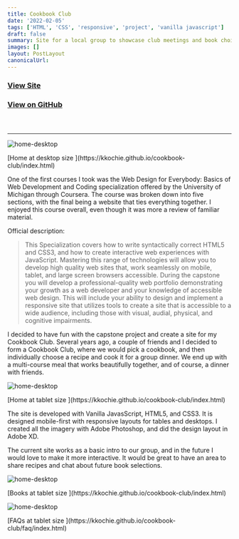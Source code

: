 ```yaml
---
title: Cookbook Club
date: '2022-02-05'
tags: ['HTML', 'CSS', 'responsive', 'project', 'vanilla javascript']
draft: false
summary: Site for a local group to showcase club meetings and book choices.
images: []
layout: PostLayout
canonicalUrl:
---
```


### **[View Site](https://kkochie.github.io/cookbook-club/)**

### **[View on GitHub](https://github.com/kkochie/cookbook-club/)**

#### &nbsp;

---

![home-desktop](/static/images/projects/cookbook-club/home-desktop.png)

<p>[Home at desktop size ](https://kkochie.github.io/cookbook-club/index.html)</p>

One of the first courses I took was the Web Design for Everybody: Basics of Web Development and Coding specialization offered by the University of Michigan through Coursera. The course was broken down into five sections, with the final being a website that ties everything together. I enjoyed this course overall, even though it was more a review of familiar material.

Official description:

> This Specialization covers how to write syntactically correct HTML5 and
> CSS3, and how to create interactive web experiences with JavaScript.
> Mastering this range of technologies will allow you to develop high
> quality web sites that, work seamlessly on mobile, tablet, and large
> screen browsers accessible. During the capstone you will develop a
> professional-quality web portfolio demonstrating your growth as a
> web developer and your knowledge of accessible web design. This will
> include your ability to design and implement a responsive site that
> utilizes tools to create a site that is accessible to a wide audience,
> including those with visual, audial, physical, and cognitive impairments.

I decided to have fun with the capstone project and create a site for my Cookbook Club. Several years ago, a couple of friends and I decided to form a Cookbook Club, where we would pick a cookbook, and then individually choose a recipe and cook it for a group dinner. We end up with a multi-course meal that works beautifully together, and of course, a dinner with friends.

![home-desktop](/static/images/projects/cookbook-club/home-tablet.png)

<p>[Home at tablet size ](https://kkochie.github.io/cookbook-club/index.html)</p>

The site is developed with Vanilla JavasScript, HTML5, and CSS3. It is designed mobile-first with responsive layouts for tables and desktops. I created all the imagery with Adobe Photoshop, and did the design layout in Adobe XD.

The current site works as a basic intro to our group, and in the future I would love to make it more interactive. It would be great to have an area to share recipes and chat about future book selections.

![home-desktop](/static/images/projects/cookbook-club/books-mobile.png)

<p>[Books at tablet size ](https://kkochie.github.io/cookbook-club/index.html)</p>

![home-desktop](/static/images/projects/cookbook-club/faq.png)

<p>[FAQs at tablet size ](https://kkochie.github.io/cookbook-club/faq/index.html)</p>
